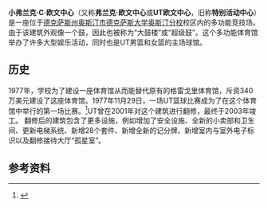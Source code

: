 {{expand|time=2016-04-22T07:08:08+00:00}}
<span>'''小弗兰克·C·欧文中心'''（又称'''弗兰克·欧文中心'''或'''UT欧文中心'''，旧称'''特别活动中心'''）是一座位于[[德克萨斯州|德克萨斯州]][[奧斯汀|奥斯汀市]][[德克萨斯大学奥斯汀分校|德克萨斯大学奥斯汀分校]]校区内的多功能竞技场。由于该建筑外观像一个鼓，因此也被称为“大鼓楼”或“超级鼓”。这个多功能体育馆举办了许多大型娱乐活动，同时也是UT男篮和女篮的主场球馆。</span>

== 历史 ==
1977年，学校为了建设一座体育馆从而能替代原有的格雷戈里体育馆，斥资340万美元建设了这座体育馆。1977年11月29日，一场UT篮球比赛成为了在这个体育馆中举行的第一场比赛。<ref>{{Cite web|url=http://www.uterwincenter.com/about|title=About the Erwin Center|accessdate=November 10, 2013|publisher=University of Texas|archive-date=2015-05-12|archive-url=https://web.archive.org/web/20150512051813/http://www.uterwincenter.com/about}}</ref>UT曾在2001年对这个建筑进行翻修，最终于2003年竣工。 翻修后的建筑包含了更多设施，例如增加了安全设施、全新的小卖部和卫生间、更新电梯系统、新增28个套件、新增全新的记分牌、新增室内与室外电子标识以及翻修接待大厅“孤星室”。

== 参考资料 ==
{{Reflist}}
{{德克萨斯大学奥斯汀分校}}